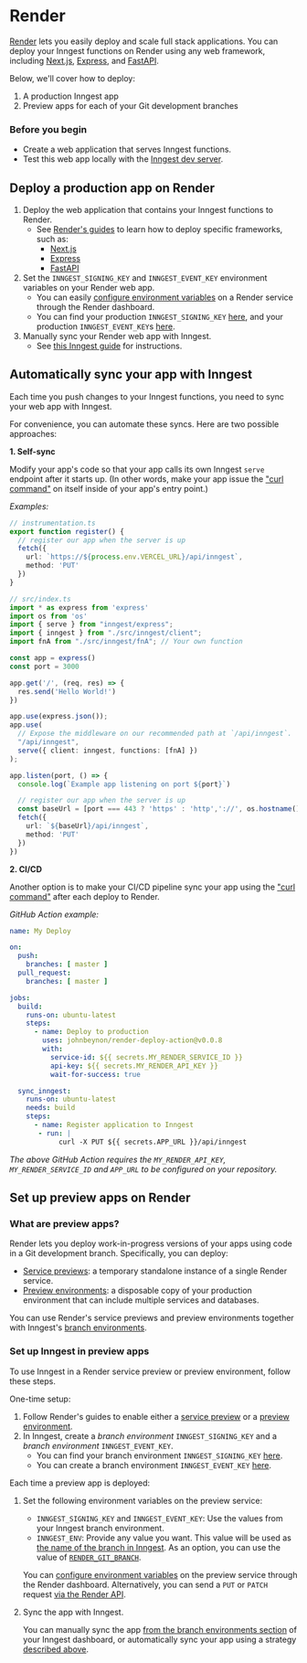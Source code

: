 
# Render

[Render](https://render.com) lets you easily deploy and scale full stack applications. You can deploy your Inngest functions on Render using any web framework, including [Next.js](https://docs.render.com/deploy-nextjs-app), [Express](https://docs.render.com/deploy-node-express-app), and [FastAPI](https://docs.render.com/deploy-fastapi).



Below, we'll cover how to deploy:
1. A production Inngest app
1. Preview apps for each of your Git development branches

### Before you begin
* Create a web application that serves Inngest functions.
* Test this web app locally with the [Inngest dev server](/docs/dev-server).

## Deploy a production app on Render
1. Deploy the web application that contains your Inngest functions to Render.
    * See [Render's guides](https://docs.render.com) to learn how to deploy specific frameworks, such as:
        - [Next.js](https://docs.render.com/deploy-nextjs-app)
        - [Express](https://docs.render.com/deploy-node-express-app)
        - [FastAPI](https://docs.render.com/deploy-fastapi)
1. Set the `INNGEST_SIGNING_KEY` and `INNGEST_EVENT_KEY` environment variables on your Render web app.
    * You can easily [configure environment variables](https://docs.render.com/configure-environment-variables) on a Render service through the Render dashboard.
    * You can find your production `INNGEST_SIGNING_KEY` [here](https://app.inngest.com/env/production/manage/signing-key), and your production `INNGEST_EVENT_KEY`s [here](https://app.inngest.com/env/production/manage/keys).
1. Manually sync your Render web app with Inngest.
    * See [this Inngest guide](/docs/apps/cloud) for instructions.

## Automatically sync your app with Inngest
Each time you push changes to your Inngest functions, you need to sync your web app with Inngest.

For convenience, you can automate these syncs. Here are two possible approaches:

**1. Self-sync**

Modify your app's code so that your app calls its own Inngest `serve` endpoint after it starts up. (In other words, make your app issue the ["curl command"](/docs/apps/cloud#curl-command) on itself inside of your app's entry point.)

_Examples:_

<CodeGroup>

```ts {{ title: "Next.js" }}
// instrumentation.ts
export function register() {
  // register our app when the server is up
  fetch({
    url: `https://${process.env.VERCEL_URL}/api/inngest`,
    method: 'PUT'
  })
}
```

```ts {{ title: "Express" }}
// src/index.ts
import * as express from 'express'
import os from 'os'
import { serve } from "inngest/express";
import { inngest } from "./src/inngest/client";
import fnA from "./src/inngest/fnA"; // Your own function

const app = express()
const port = 3000

app.get('/', (req, res) => {
  res.send('Hello World!')
})

app.use(express.json());
app.use(
  // Expose the middleware on our recommended path at `/api/inngest`.
  "/api/inngest",
  serve({ client: inngest, functions: [fnA] })
);

app.listen(port, () => {
  console.log(`Example app listening on port ${port}`)

  // register our app when the server is up
  const baseUrl = [port === 443 ? 'https' : 'http','://', os.hostname(),port ? `:${port}` ? ''].join('')
  fetch({
    url: `${baseUrl}/api/inngest`,
    method: 'PUT'
  })
})
```

</CodeGroup>

**2. CI/CD**

Another option is to make your CI/CD pipeline sync your app using the ["curl command"](/docs/apps/cloud#curl-command) after each deploy to Render.

_GitHub Action example:_
```yaml .github/workflows/deploy.yaml
name: My Deploy

on:
  push:
    branches: [ master ]
  pull_request:
    branches: [ master ]

jobs:
  build:
    runs-on: ubuntu-latest
    steps:
      - name: Deploy to production
        uses: johnbeynon/render-deploy-action@v0.0.8
        with:
          service-id: ${{ secrets.MY_RENDER_SERVICE_ID }}
          api-key: ${{ secrets.MY_RENDER_API_KEY }}
          wait-for-success: true

  sync_inngest:
    runs-on: ubuntu-latest
    needs: build
    steps:
      - name: Register application to Inngest
       - run: |
            curl -X PUT ${{ secrets.APP_URL }}/api/inngest
```

_The above GitHub Action requires the `MY_RENDER_API_KEY`, `MY_RENDER_SERVICE_ID` and `APP_URL` to be configured on your repository._

## Set up preview apps on Render
### What are preview apps?
Render lets you deploy work-in-progress versions of your apps using code in a Git development branch. Specifically, you can deploy:
* [Service previews](https://docs.render.com/pull-request-previews): a temporary standalone instance of a single Render service.
* [Preview environments](https://docs.render.com/preview-environments): a disposable copy of your production environment that can include multiple services and databases.

You can use Render's service previews and preview environments together with Inngest's [branch environments](/docs/platform/environments).

### Set up Inngest in preview apps
To use Inngest in a Render service preview or preview environment, follow these steps.

One-time setup:
1. Follow Render's guides to enable either a [service preview](https://docs.render.com/pull-request-previews) or a [preview environment](https://docs.render.com/preview-environments).
2. In Inngest, create a _branch environment_ `INNGEST_SIGNING_KEY` and a _branch environment_ `INNGEST_EVENT_KEY`.
    * You can find your branch environment `INNGEST_SIGNING_KEY` [here](https://app.inngest.com/env/branch/manage/signing-key).
    * You can create a branch environment `INNGEST_EVENT_KEY` [here](https://app.inngest.com/env/branch/manage/keys).

Each time a preview app is deployed:
1. Set the following environment variables on the preview service:
    * `INNGEST_SIGNING_KEY` and `INNGEST_EVENT_KEY`: Use the values from your Inngest branch environment.
    * `INNGEST_ENV`: Provide any value you want. This value will be used as [the name of the branch in Inngest](/docs/platform/environments#configuring-branch-environments). As an option, you can use the value of [`RENDER_GIT_BRANCH`](https://docs.render.com/environment-variables#all-runtimes).

    You can [configure environment variables](https://docs.render.com/configure-environment-variables) on the preview service through the Render dashboard. Alternatively, you can send a `PUT` or `PATCH` request [via the Render API](https://api-docs.render.com/reference/update-env-vars-for-service).
2. Sync the app with Inngest.

    You can manually sync the app [from the branch environments section](https://app.inngest.com/env/branch/apps/sync-new) of your Inngest dashboard, or automatically sync your app using a strategy [described above](#automatically-sync-your-app-with-inngest).